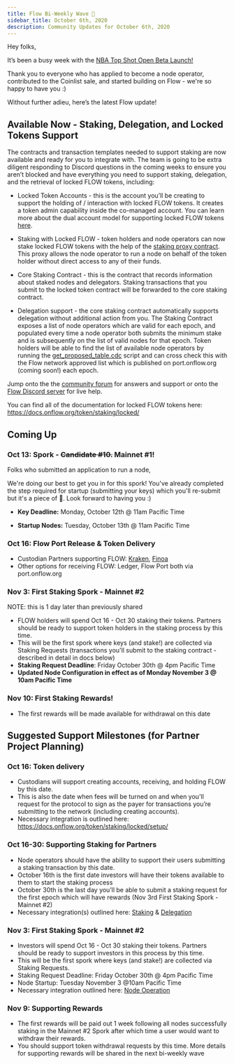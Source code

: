 ```yaml
---
title: Flow Bi-Weekly Wave 🌊
sidebar_title: October 6th, 2020
description: Community Updates for October 6th, 2020
---
```


Hey folks, 

It’s been a busy week with the [NBA Top Shot Open Beta Launch!](https://www.nbatopshot.com/)

Thank you to everyone who has applied to become a node operator, contributed to the Coinlist sale, and started building on Flow - we're so happy to have you :)

Without further adieu, here’s the latest Flow update!

## Available Now - Staking, Delegation, and Locked Tokens Support

The contracts and transaction templates needed to support staking are now available and ready for you to integrate with. The team is going to be extra diligent responding to Discord questions in the coming weeks to ensure you aren’t blocked and have everything you need to support staking, delegation, and the retrieval of locked FLOW tokens, including: 

* Locked Token Accounts - this is the account you’ll be creating to support the holding of / interaction with locked FLOW tokens. It creates a token admin capability inside the co-managed account. You can learn more about the dual account model for supporting locked FLOW tokens [here](https://docs.onflow.org/token/staking/locked/setup/). 
 
* Staking with Locked FLOW - token holders and node operators can now stake locked FLOW tokens with the help of the [staking proxy contract](https://docs.onflow.org/token/staking/locked/stakers/). This proxy allows the node operator to run a node on behalf of the token holder without direct access to any of their funds. 

* Core Staking Contract - this is the contract that records information about staked nodes and delegators. Staking transactions that you submit to the locked token contract will be forwarded to the core staking contract.

* Delegation support - the core staking contract automatically supports delegation without additional action from you. The Staking Contract exposes a list of node operators which are valid for each epoch, and populated every time a node operator both submits the minimum stake and is subsequently on the list of valid nodes for that epoch. Token holders will be able to find the list of available node operators by running the [get_proposed_table.cdc](https://github.com/onflow/flow-core-contracts/blob/master/transactions/idTableStaking/get_proposed_table.cdc) script and can cross check this with the Flow network approved list which is published on port.onflow.org (coming soon!) each epoch.

Jump onto the the [community forum](https://forum.onflow.org/) for answers and support or onto the [Flow Discord server](https://discord.gg/CNDsZxC) for live help. 

You can find all of the documentation for locked FLOW tokens here: https://docs.onflow.org/token/staking/locked/ 

## Coming Up

### Oct 13: Spork - ~~Candidate #10.~~ Mainnet #1!

Folks who submitted an application to run a node, 

We're doing our best to get you in for this spork! 
You've already completed the step required for startup (submitting your keys) which you'll re-submit but it's a piece of 🍰. Look forward to having you :) 

- **Key Deadline:** Monday, October 12th @ 11am Pacific Time

- **Startup Nodes:** Tuesday, October 13th @ 11am Pacific Time

### Oct 16: Flow Port Release & Token Delivery

- Custodian Partners supporting FLOW: [Kraken](https://www.kraken.com/), [Finoa](https://finoa.io/)
- Other options for receiving FLOW: Ledger, Flow Port both via port.onflow.org

### Nov 3: First Staking Spork - Mainnet #2 

NOTE: this is 1 day later than previously shared 

- FLOW holders will spend Oct 16 - Oct 30 staking their tokens. Partners should be ready to support token holders in the staking process by this time.
- This will be the first spork where keys (and stake!) are collected via Staking Requests (transactions you'll submit to the staking contract - described in detail in docs below)
- **Staking Request Deadline**: Friday October 30th @ 4pm Pacific Time
- **Updated Node Configuration in effect as of Monday November 3 @ 10am Pacific Time**

### Nov 10: First Staking Rewards!

- The first rewards will be made available for withdrawal on this date 

## Suggested Support Milestones (for Partner Project Planning)

### Oct 16: Token delivery

- Custodians will support creating accounts, receiving, and holding FLOW by this date.
- This is also the date when fees will be turned on and when you'll request for the protocol to sign as the payer for transactions you’re submitting to the network (including creating accounts). 
- Necessary integration is outlined here: https://docs.onflow.org/token/staking/locked/setup/

### Oct 16-30: Supporting Staking for Partners

- Node operators should have the ability to support their users submitting a staking transaction by this date.
- October 16th is the first date investors will have their tokens available to them to start the staking process
- October 30th is the last day you’ll be able to submit a staking request for the first epoch which will have rewards (Nov 3rd First Staking Spork - Mainnet #2)
- Necessary integration(s) outlined here: [Staking](https://docs.onflow.org/token/staking/locked/stakers/) & [Delegation](https://docs.onflow.org/token/staking/locked/delegators/)

### Nov 3: First Staking Spork - Mainnet #2 

- Investors will spend Oct 16 - Oct 30 staking their tokens. Partners should be ready to support investors in this process by this time.
- This will be the first spork where keys (and stake!) are collected via Staking Requests.
- Staking Request Deadline: Friday October 30th @ 4pm Pacific Time
- Node Startup: Tuesday November 3 @10am Pacific Time
- Necessary integration outlined here: [Node Operation](https://docs.onflow.org/token/staking/locked/node-operators/)

### Nov 9: Supporting Rewards

- The first rewards will be paid out 1 week following all nodes successfully staking in the Mainnet #2 Spork after which time a user would want to withdraw their rewards.
- You should support token withdrawal requests by this time. More details for supporting rewards will be shared in the next bi-weekly wave 


